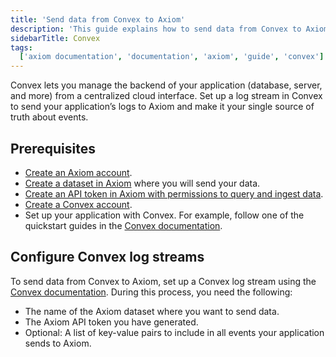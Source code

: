 ```yaml
---
title: 'Send data from Convex to Axiom'
description: 'This guide explains how to send data from Convex to Axiom.'
sidebarTitle: Convex
tags:
  ['axiom documentation', 'documentation', 'axiom', 'guide', 'convex']
---
```


Convex lets you manage the backend of your application (database, server, and more) from a centralized cloud interface. Set up a log stream in Convex to send your application’s logs to Axiom and make it your single source of truth about events.

## Prerequisites

- [Create an Axiom account](https://app.axiom.co/).
- [Create a dataset in Axiom](/reference/settings#data) where you will send your data.
- [Create an API token in Axiom with permissions to query and ingest data](/reference/settings#access-overview).
- [Create a Convex account](https://www.convex.dev/login).
- Set up your application with Convex. For example, follow one of the quickstart guides in the [Convex documentation](https://docs.convex.dev/quickstarts).

## Configure Convex log streams

To send data from Convex to Axiom, set up a Convex log stream using the [Convex documentation](https://docs.convex.dev/production/integrations/log-streams#axiom). During this process, you need the following:

- The name of the Axiom dataset where you want to send data.
- The Axiom API token you have generated.
- Optional: A list of key-value pairs to include in all events your application sends to Axiom.